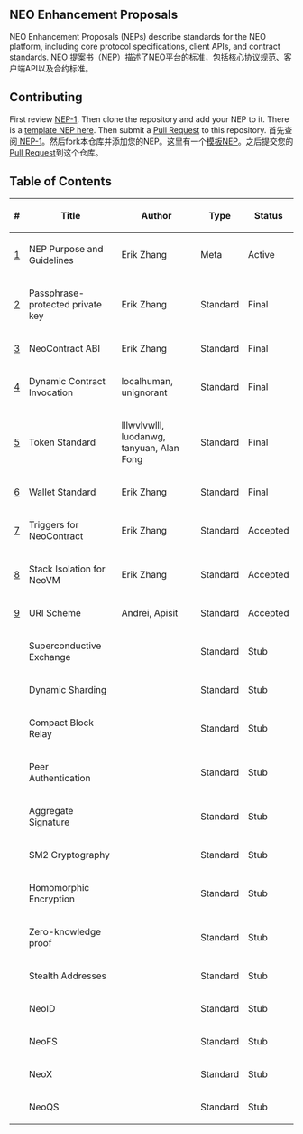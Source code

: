 ==NEO Enhancement Proposals==

NEO Enhancement Proposals (NEPs) describe standards for the NEO platform, including core protocol specifications, client APIs, and contract standards.
NEO 提案书（NEP）描述了NEO平台的标准，包括核心协议规范、客户端API以及合约标准。
==Contributing==

First review [[nep-1.mediawiki|NEP-1]]. Then clone the repository and add your NEP to it. There is a [[nep-X.mediawiki|template NEP here]]. Then submit a [https://github.com/neo-project/proposals/pulls Pull Request] to this repository.
首先查阅[[nep-1.mediawiki | NEP-1]]。然后fork本仓库并添加您的NEP。这里有一个[[nep-X.mediawiki |模板NEP]]。之后提交您的[https://github.com/neo-project/proposals/pulls Pull Request]到这个仓库。
==Table of Contents==

{| class="wikitable sortable" style="width: auto; text-align: center; font-size: smaller; table-layout: fixed;"
!<nowiki>#</nowiki>
!Title
!Author
!Type
!Status
|-
| [[nep-1.mediawiki|1]]
| NEP Purpose and Guidelines
| Erik Zhang
| Meta
| Active
|-
| [[nep-2.mediawiki|2]]
| Passphrase-protected private key
| Erik Zhang
| Standard
| Final
|-
| [[nep-3.mediawiki|3]]
| NeoContract ABI
| Erik Zhang
| Standard
| Final
|-
| [[nep-4.mediawiki|4]]
| Dynamic Contract Invocation
| localhuman, unignorant
| Standard
| Final
|-
| [[nep-5.mediawiki|5]]
| Token Standard
| lllwvlvwlll, luodanwg, tanyuan, Alan Fong
| Standard
| Final
|-
| [[nep-6.mediawiki|6]]
| Wallet Standard
| Erik Zhang
| Standard
| Final
|-
| [https://github.com/neo-project/proposals/pull/15 7]
| Triggers for NeoContract
| Erik Zhang
| Standard
| Accepted
|-
| [https://github.com/neo-project/proposals/pull/22 8]
| Stack Isolation for NeoVM
| Erik Zhang
| Standard
| Accepted
|-
| [https://github.com/neo-project/proposals/pull/25 9]
| URI Scheme
| Andrei, Apisit
| Standard
| Accepted
|-
| 
| Superconductive Exchange
| 
| Standard
| Stub
|-
| 
| Dynamic Sharding
| 
| Standard
| Stub
|-
| 
| Compact Block Relay
| 
| Standard
| Stub
|-
| 
| Peer Authentication
| 
| Standard
| Stub
|-
| 
| Aggregate Signature
| 
| Standard
| Stub
|-
| 
| SM2 Cryptography
| 
| Standard
| Stub
|-
| 
| Homomorphic Encryption
| 
| Standard
| Stub
|-
| 
| Zero-knowledge proof
| 
| Standard
| Stub
|-
| 
| Stealth Addresses
| 
| Standard
| Stub
|-
| 
| NeoID
| 
| Standard
| Stub
|-
| 
| NeoFS
| 
| Standard
| Stub
|-
| 
| NeoX
| 
| Standard
| Stub
|-
| 
| NeoQS
| 
| Standard
| Stub
|}
